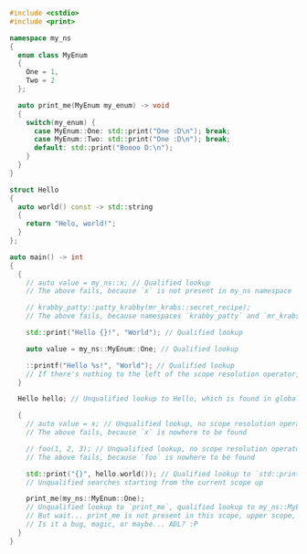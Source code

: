 ```cpp
#include <cstdio>
#include <print>

namespace my_ns
{
  enum class MyEnum
  {
    One = 1,
    Two = 2
  };

  auto print_me(MyEnum my_enum) -> void
  {
    switch(my_enum) {
      case MyEnum::One: std::print("One :D\n"); break;
      case MyEnum::Two: std::print("One :D\n"); break;
      default: std::print("Boooo D:\n");
    }
  }
}

struct Hello
{
  auto world() const -> std::string
  {
    return "Helo, world!";
  }
};

auto main() -> int
{
  {
    // auto value = my_ns::x; // Qualified lookup
    // The above fails, because `x` is not present in my_ns namespace

    // krabby_patty::patty_krabby(mr_krabs::secret_recipe);
    // The above fails, because namespaces `krabby_patty` and `mr_krabs` are not present

    std::print("Hello {}!", "World"); // Qualified lookup

    auto value = my_ns::MyEnum::One; // Qualified lookup

    ::printf("Hello %s!", "World"); // Qualified lookup
    // If there's nothing to the left of the scope resolution operator, it's refering to the global namespace
  }

  Hello hello; // Unqualified lookup to Hello, which is found in global scope

  {
    // auto value = x; // Unqualified lookup, no scope resolution operator
    // The above fails, because `x` is nowhere to be found

    // foo(1, 2, 3); // Unqualified lookup, no scope resolution operator
    // The above fails, because `foo` is nowhere to be found

    std::print("{}", hello.world()); // Qualified lookup to `std::print`, unqualified lookup to `hello`, which is found in upper scope
    // Unqualified searches starting from the current scope up

    print_me(my_ns::MyEnum::One);
    // Unqualified lookup to `print_me`, qualified lookup to my_ns::MyEnum::One
    // But wait... print_me is not present in this scope, upper scope, nor global scope, how does that work??
    // Is it a bug, magic, or maybe... ADL? :P
  }
}
```
